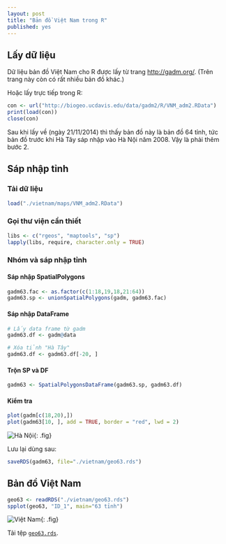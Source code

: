 ```yaml
---
layout: post
title: "Bản đồ Việt Nam trong R"
published: yes
---
```


## Lấy dữ liệu

Dữ liệu bản đồ Việt Nam cho R được lấy từ trang <http://gadm.org/>. (Trên trang này còn có rất nhiều bản đồ khác.)

Hoặc lấy trực tiếp trong R:

```r
con <- url("http://biogeo.ucdavis.edu/data/gadm2/R/VNM_adm2.RData")
print(load(con))
close(con)
```

Sau khi lấy về (ngày 21/11/2014) thì thấy bản đồ này là bản đồ 64 tỉnh, tức bản đồ trước khi Hà Tây sáp nhập vào Hà Nội năm 2008. Vậy là phải thêm bước 2.

## Sáp nhập tỉnh

### Tải dữ liệu

```r
load("./vietnam/maps/VNM_adm2.RData")
```

### Gọi thư viện cần thiết

```r
libs <- c("rgeos", "maptools", "sp")
lapply(libs, require, character.only = TRUE)
```

### Nhóm và sáp nhập tỉnh

#### Sáp nhập SpatialPolygons

```r
gadm63.fac <- as.factor(c(1:18,19,18,21:64))
gadm63.sp <- unionSpatialPolygons(gadm, gadm63.fac)
```

#### Sáp nhập DataFrame

```r
# Lấy data frame từ gadm
gadm63.df <- gadm@data

# Xóa tỉnh "Hà Tây"
gadm63.df <- gadm63.df[-20, ]
```

#### Trộn SP và DF

```r
gadm63 <- SpatialPolygonsDataFrame(gadm63.sp, gadm63.df)
```

#### Kiểm tra

```r
plot(gadm[c(18,20),])
plot(gadm63[10, ], add = TRUE, border = "red", lwd = 2)
```

![Hà Nội](../figures/ban-do-viet-nam-in-r/hanoi.png){: .fig}

Lưu lại dùng sau:

```r
saveRDS(gadm63, file="./vietnam/geo63.rds")
```

## Bản đồ Việt Nam

```r
geo63 <- readRDS("./vietnam/geo63.rds")
spplot(geo63, "ID_1", main="63 tỉnh")
```

![Việt Nam](../figures/ban-do-viet-nam-in-r/geo63.png){: .fig}


Tải tệp [`geo63.rds`](http://raw.githubusercontent.com/hochanh/rblog/master/_knitr/vietnam/geo63.rds).
